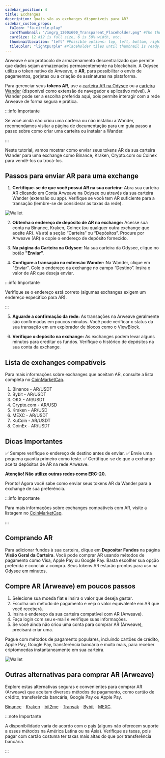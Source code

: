 ```yaml
---
sidebar_position: 4
title: Exchanges
description: Quais são as exchanges disponíveis para AR?
sidebar_custom_props:
  faIcon: "fa-circle-play"
  cardThumbnail: "/img/g_1200x600_Transparent_Placeholder.png" #The thumbnail on the category card.
  cardSize: 12 #12 is full size, 6 is 50% width, etc.
  thumbnailLocation: "left" #Possible options: top, left, bottom, right, none
  tileColor: "lightpurple" #Placeholder tiles until thumbnail is ready, possible options: blue, cream, darkpurple, lightpurple, mauve, orange, pink, none
---
```


Arweave é um protocolo de armazenamento descentralizado que permite que dados sejam armazenados permanentemente na blockchain. A Odysee utiliza o token nativo do Arweave, o **AR**, para possibilitar o envio de pagamentos, gorjetas ou a criação de assinaturas na plataforma.

Para gerenciar seus **tokens AR**, use a [carteira AR na Odysee](https://odysee.com/$/wallet) ou a [carteira Wander](https://www.wander.app/) (disponível como extensão de navegador e aplicativo móvel). A Wander pode ser a escolha preferida aqui, pois permite interagir com a rede Arweave de forma segura e prática.

:::info Importante

Se você ainda não criou uma carteira ou não instalou a Wander, recomendamos visitar a página de documentação para um guia passo a passo sobre como criar uma carteira ou instalar a Wander.

:::

Neste tutorial, vamos mostrar como enviar seus tokens AR da sua carteira Wander para uma exchange como Binance, Kraken, Crypto.com ou Coinex para vendê-los ou trocá-los.

## Passos para enviar AR para uma exchange

1. **Certifique-se de que você possui AR na sua carteira:** Abra sua carteira AR clicando em Conta Arweave na Odysee ou através da sua carteira Wander (extensão ou app). Verifique se você tem AR suficiente para a transação (lembre-se de considerar as taxas da rede).

![Wallet](https://thumbs.odycdn.com/0b4cda34b94d09b481d46bda5b37de92.webp)

2. **Obtenha o endereço de depósito de AR na exchange:** Acesse sua conta na Binance, Kraken, Coinex (ou qualquer outra exchange que aceite AR). Vá até a seção “Carteira” ou “Depósitos”. Procure por Arweave (AR) e copie o endereço de depósito fornecido.

3. **Na página da Carteira na Odysee:** Na sua carteira da Odysee, clique no botão **"Enviar"**.

4. **Configure a transação na extensão Wander:** Na Wander, clique em "Enviar". Cole o endereço da exchange no campo “Destino”. Insira o valor de AR que deseja enviar.

:::info Importante

Verifique se o endereço está correto (algumas exchanges exigem um endereço específico para AR).

:::

5. **Aguarde a confirmação da rede:** As transações na Arweave geralmente são confirmadas em poucos minutos. Você pode verificar o status da sua transação em um explorador de blocos como o [ViewBlock](https://viewblock.io/arweave).

6. **Verifique o depósito na exchange:** As exchanges podem levar alguns minutos para creditar os fundos. Verifique o histórico de depósitos na sua conta da exchange.

## Lista de exchanges compatíveis

Para mais informações sobre exchanges que aceitam AR, consulte a lista completa no [CoinMarketCap](https://coinmarketcap.com/currencies/arweave/).

1. Binance - AR/USDT
2. Bybit - AR/USDT
3. OKX - AR/USDT
4. Crypto.com - AR/USD
5. Kraken - AR/USD
6. MEXC - AR/USDT
7. KuCoin - AR/USDT
8. CoinEx - AR/USDT

## Dicas Importantes

✅ Sempre verifique o endereço de destino antes de enviar.
✅ Envie uma pequena quantia primeiro como teste.
✅ Certifique-se de que a exchange aceita depósitos de AR na rede Arweave.

**Atenção! Não utilize outras redes como ERC-20.**

Pronto! Agora você sabe como enviar seus tokens AR da Wander para a exchange de sua preferência.

:::info Importante

Para mais informações sobre exchanges compatíveis com AR, visite a listagem no [CoinMarketCap](https://coinmarketcap.com/currencies/arweave/).

:::

## Comprando AR

Para adicionar fundos à sua carteira, clique em **Depositar Fundos** na página **Visão Geral da Carteira**. Você pode comprar AR usando métodos de pagamento como Visa, Apple Pay ou Google Pay. Basta escolher sua opção preferida e concluir a compra. Seus tokens AR estarão prontos para uso na Odysee em minutos.

## Compre AR (Arweave) em poucos passos

1. Selecione sua moeda fiat e insira o valor que deseja gastar.
2. Escolha um método de pagamento e veja o valor equivalente em AR que você receberá.
3. Insira o endereço da sua carteira compatível com AR (Arweave).
4. Faça login com seu e-mail e verifique suas informações.
5. Se você ainda não criou uma conta para comprar AR (Arweave), precisará criar uma.

Pague com métodos de pagamento populares, incluindo cartões de crédito, Apple Pay, Google Pay, transferência bancária e muito mais, para receber criptomoedas instantaneamente em sua carteira.

![Wallet](https://thumbs.odycdn.com/08ccc2dc53be634b1eca7af955c1b22d.webp)

## Outras alternativas para comprar AR (Arweave)

Explore estas alternativas seguras e convenientes para comprar AR (Arweave) que aceitam diversos métodos de pagamento, como cartão de crédito, transferência bancária, Google Pay ou Apple Pay.

[Binance](https://www.binance.com/en/how-to-buy/arweave) - [Kraken](https://www.kraken.com/learn/buy-arweave-ar) - [bit2me](https://bit2me.com/buy-arweave) - [Transak](https://transak.com/buy/ar) - [Bybit](https://www.bybit.com/en/price/arweave/) - [MEXC](https://www.mexc.com/how-to-buy/AR).

:::note Importante

A disponibilidade varia de acordo com o país (alguns não oferecem suporte a esses métodos na América Latina ou na Ásia). Verifique as taxas, pois pagar com cartão costuma ter taxas mais altas do que por transferência bancária.

:::
